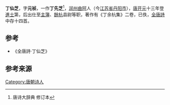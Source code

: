 {{Onesource|time=2020-09-08T08:33:12+00:00}}
'''丁仙芝'''，字'''元祯'''，一作'''丁先芝'''<ref>唐诗大辞典 修订本</ref>，[[润州_(隋朝)|润州]][[曲阿縣|曲阿]]人（今[[江苏省|江苏省]][[丹阳市|丹阳市]]），[[唐朝|唐]][[开元|开元]]十三年登[[进士|進士]]第，后出仕至[[主簿|主簿]]、[[餘杭|餘杭]]县尉等职，著作有《丁余杭集》二卷，已佚，[[全唐詩|全唐詩]]中存十四首。

== 参考 ==
* 《全唐詩·丁仙芝》

== 参考来源==
{{reflist}}

{{Wikisource author|丁仙芝}}
{{唐朝人小作品}}
{{DEFAULTSORT:ding xianzhi}}
[[Category:唐朝诗人|Category:唐朝诗人]]